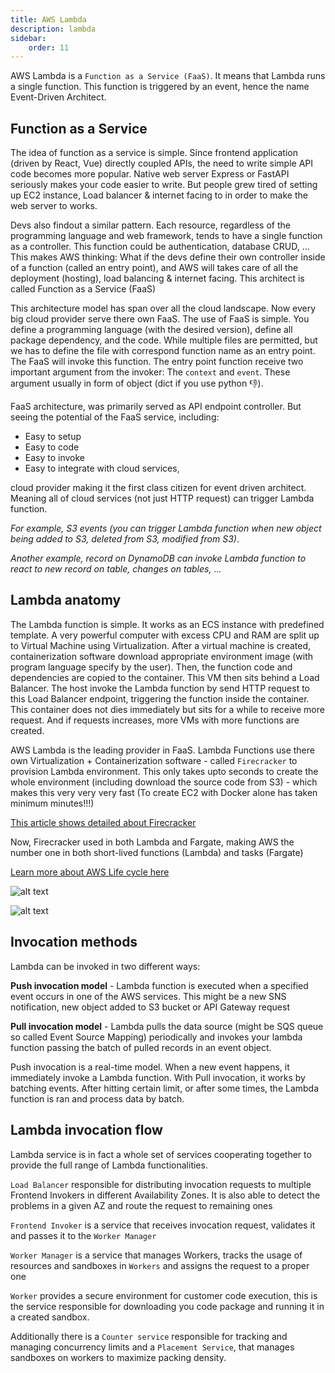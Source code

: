 ```yaml
---
title: AWS Lambda
description: lambda
sidebar:
    order: 11
---
```


AWS Lambda is a `Function as a Service (FaaS)`. It means that Lambda runs a single function. This function is triggered by an event, hence the name Event-Driven Architect.

## Function as a Service

The idea of function as a service is simple. Since frontend application (driven by React, Vue) directly coupled APIs, the need to write simple API code becomes more popular. Native web server Express or FastAPI seriously makes your code easier to write. But people grew tired of setting up EC2 instance, Load balancer & internet facing to in order to make the web server to works. 

Devs also findout a similar pattern. Each resource, regardless of the programming language and web framework, tends to have a single function as a controller. This function could be authentication, database CRUD, ... This makes AWS thinking: What if the devs define their own controller inside of a function (called an entry point), and AWS will takes care of all the deployment (hosting), load balancing & internet facing. This architect is called Function as a Service (FaaS)

This architecture model has span over all the cloud landscape. Now every big cloud provider serve there own FaaS. The use of FaaS is simple. You define a programming language (with the desired version), define all package dependency, and the code. While multiple files are permitted, but we has to define the file with correspond function name as an entry point. The FaaS will invoke this function. The entry point function receive two important argument from the invoker: The `context` and `event`. These argument usually in form of object (dict if you use python 👎).

FaaS architecture, was primarily served as API endpoint controller. But seeing the potential of the FaaS service, including:

- Easy to setup
- Easy to code
- Easy to invoke
- Easy to integrate with cloud services,

cloud provider making it the first class citizen for event driven architect. Meaning all of cloud services (not just HTTP request) can trigger Lambda function. 

*For example, S3 events (you can trigger Lambda function when new object being added to S3, deleted from S3, modified from S3)*. 

*Another example, record on DynamoDB can invoke Lambda function to react to new record on table, changes on tables, ...*

## Lambda anatomy

The Lambda function is simple. It works as an ECS instance with predefined template. A very powerful computer with excess CPU and RAM are split up to Virtual Machine using Virtualization. After a virtual machine is created, containerization software download appropriate environment image (with program language specify by the user). Then, the function code and dependencies are copied to the container. This VM then sits behind a Load Balancer. The host invoke the Lambda function by send HTTP request to this Load Balancer endpoint, triggering the function inside the container. This container does not dies immediately but sits for a while to receive more request. And if requests increases, more VMs with more functions are created.

AWS Lambda is the leading provider in FaaS. Lambda Functions use there own Virtualization + Containerization software - called `Firecracker` to provision Lambda environment. This only takes upto seconds to create the whole environment (including download the source code from S3) - which makes this very very very fast (To create EC2 with Docker alone has taken minimum minutes!!!)

[This article shows detailed about Firecracker](https://blog.acolyer.org/2020/03/02/firecracker/)

Now, Firecracker used in both Lambda and Fargate, making AWS the number one in both short-lived functions (Lambda) and tasks (Fargate)

[Learn more about AWS Life cycle here](https://docs.aws.amazon.com/lambda/latest/dg/lambda-runtime-environment.html#runtimes-lifecycle)



![alt text](image.png)

![alt text](image-1.png)


## Invocation methods

Lambda can be invoked in two different ways:

**Push invocation model** - Lambda function is executed when a specified event occurs in one of the AWS services. This might be a new SNS notification, new object added to S3 bucket or API Gateway request

**Pull invocation model** - Lambda pulls the data source (might be SQS queue so called Event Source Mapping) periodically and invokes your lambda function passing the batch of pulled records in an event object.

Push invocation is a real-time model. When a new event happens, it immediately invoke a Lambda function. With Pull invocation, it works by batching events. After hitting certain limit, or after some times, the Lambda function is ran and process data by batch. 


## Lambda invocation flow

Lambda service is in fact a whole set of services cooperating together to provide the full range of Lambda functionalities.

`Load Balancer` responsible for distributing invocation requests to multiple Frontend Invokers in different Availability Zones. It is also able to detect the problems in a given AZ and route the request to remaining ones

`Frontend Invoker` is a service that receives invocation request, validates it and passes it to the `Worker Manager`

`Worker Manager` is a service that manages Workers, tracks the usage of resources and sandboxes in `Workers` and assigns the request to a proper one

`Worker` provides a secure environment for customer code execution, this is the service responsible for downloading you code package and running it in a created sandbox.

Additionally there is a `Counter service` responsible for tracking and managing concurrency limits and a `Placement Service`, that manages sandboxes on workers to maximize packing density.
